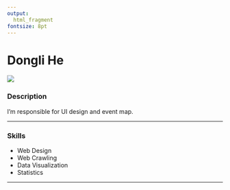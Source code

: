```yaml
---
output: 
  html_fragment
fontsize: 8pt
---
```


# Dongli He

<!-- personal description -->
<div class="col2">
<img class="photo" src="img/Dongli.jpeg"/>

<div class="description">

### Description

I'm responsible for UI design and event map.

***

### Skills

* Web Design
* Web Crawling
* Data Visualization
* Statistics

***

</div>

<div align='right'>
  <a href="https://www.linkedin.com/in/hedongli97/"> 
    <i class="fa fa-linkedin" style='font-size:20px; margin: 0px 5px'></i>
  </a>
  <a href="https://github.com/Nanachihub/"> 
    <i class="fa fa-github" style='font-size:20px; margin: 0px 5px'></i>
  </a>
</div>

</div>